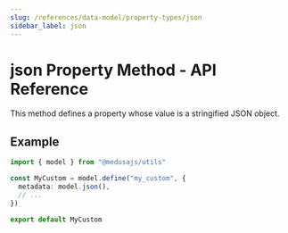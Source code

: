 ```yaml
---
slug: /references/data-model/property-types/json
sidebar_label: json
---
```



# json Property Method - API Reference

This method defines a property whose value is a stringified JSON object.

## Example

```ts
import { model } from "@medusajs/utils"

const MyCustom = model.define("my_custom", {
  metadata: model.json(),
  // ...
})

export default MyCustom
```
